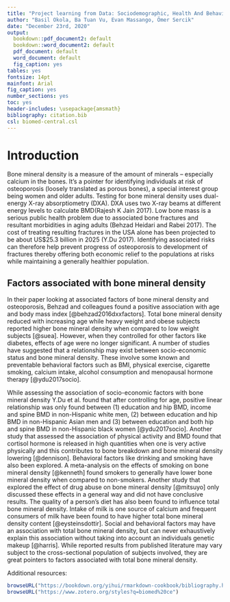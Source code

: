 ```yaml
---
title: "Project learning from Data: Sociodemographic, Health And Behavioral Factors Associated with Total Bone Mineral Density."
author: "Basil Okola, Ba Tuan Vu, Evan Massango, Ömer Sercik"
date: "December 23rd, 2020"
output:
  bookdown::pdf_document2: default
  bookdown::word_document2: default
  pdf_document: default
  word_document: default
  fig_caption: yes
tables: yes
fontsize: 14pt
mainfont: Arial
fig_caption: yes
number_sections: yes
toc: yes
header-includes: \usepackage{amsmath}
bibliography: citation.bib
csl: biomed-central.csl
---
```



# Introduction 

Bone mineral density is a measure of the amount of minerals – especially calcium in the bones. It’s a pointer for identifying individuals at risk of osteoporosis (loosely translated as porous bones), a special interest group being women and older adults. Testing for bone mineral density uses dual-energy X-ray absorptiometry (DXA). DXA uses two X-ray beams at different energy levels to calculate BMD(Rajesh K Jain 2017). Low bone mass is a serious public health problem due to associated bone fractures and resultant morbidities in aging adults (Behzad Heidari and Rabei 2017). The cost of treating resulting fractures in the USA alone has been projected to be about US$25.3 billion in 2025 (Y.Du 2017). Identifying associated risks can therefore help prevent progress of osteoporosis to development of fractures thereby offering both economic relief to the populations at risks while maintaining a generally healthier population.<br>

## Factors associated with bone mineral density

In their paper looking at associated factors of bone mineral density and osteoporosis, Behzad and colleagues found a positive association with age and body mass index [@behzad2016dxxfactors]. Total bone mineral density  reduced with increasing age while heavy weight and obese subjects reported higher bone mineral density when compared to low weight subjects [@suea]. However, when they controlled for other factors like diabetes, effects of age were no longer significant. A number of studies have suggested that a relationship may exist between socio-economic status and bone mineral density. These involve some known and preventable behavioral factors such as BMI, physical exercise, cigarette smoking, calcium intake, alcohol consumption and menopausal hormone therapy [@ydu2017socio]. 

While assessing the association of socio-economic factors with bone mineral density Y.Du et al. found that after controlling for age, positive linear relationship was only found between (1) education and hip BMD, income and spine BMD in non-Hispanic white men, (2) between education and hip BMD in non-Hispanic Asian men and (3) between education and both hip and spine BMD in non-Hispanic black women [@ydu2017socio]. Another study that assessed the association of physical activity and BMD found that cortisol hormone is released in high quantities when one is very active physically and this contributes to bone breakdown and bone mineral density lowering [@dennison]. Behavioral factors like drinking and smoking have also been explored. A meta-analysis on the effects of smoking on bone mineral density [@kenneth] found smokers to generally have lower bone mineral density when compared to non-smokers. Another study that explored the effect of drug abuse on bone mineral density [@mitsuyo] only discussed these effects in a general way and did not have conclusive results. The quality of a person's diet has also been found to influence total bone mineral density. Intake of milk is one source of calcium and frequent consumers of milk have been found to have higher total bone mineral density content [@eysteinsdottir]. Social and behavioral factors may have an association with total bone mineral density, but can never exhaustively explain this association without taking into account an individuals genetic makeup [@harris]. While reported results from published literature may vary subject to the cross-sectional population of subjects involved, they are great pointers to factors associated with total bone mineral density.


Additional resources:

```r
browseURL("https://bookdown.org/yihui/rmarkdown-cookbook/bibliography.html")
browseURL("https://www.zotero.org/styles?q=biomed%20ce")
```

